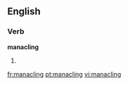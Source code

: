 ==English==

===Verb===
'''manacling'''

# {{present participle of|[[manacle]]}}

[[fr:manacling]]
[[pt:manacling]]
[[vi:manacling]]